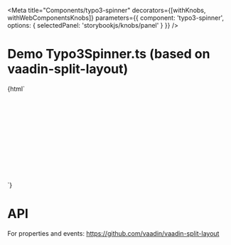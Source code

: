 
<Meta
  title="Components/typo3-spinner"
  decorators={[withKnobs, withWebComponentsKnobs]}
  parameters={{ component: 'typo3-spinner', options: { selectedPanel: 'storybookjs/knobs/panel' } }}
  />

# Demo Typo3Spinner.ts (based on  vaadin-split-layout)

<Preview>
    <Story name="Spinner" height="220px">
    {html`
      <div style="height: 200px;">
        <typo3-spinner></typo3-spinner>
      </div>
    `}
    </Story>
</Preview>

# API

For properties and events: https://github.com/vaadin/vaadin-split-layout

<Props of="typo3-spinner" />

